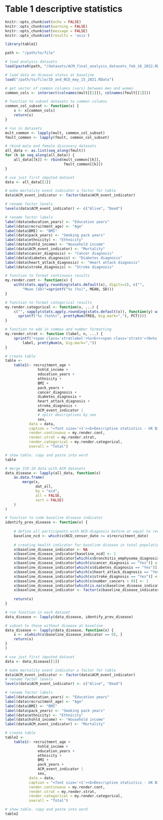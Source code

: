 # Table 1 descriptive statistics

```r
knitr::opts_chunk$set(echo = FALSE)
knitr::opts_chunk$set(warning = FALSE)
knitr::opts_chunk$set(message = FALSE)
knitr::opts_chunk$set(results = 'asis')
```

```r
library(table1)

```

```r
path <- "/path/to/file"
```

```r
# load analysis datasets
load(paste0(path, "/datasets/ACM_final_analysis_datasets_feb_16_2022.RData"))

# load data on disease status at baseline
load("/path/to/file/ID_and_NCD_may_15_2021.RData")
```

```r

# get vector of common columns (vars) between men and women
common_cols <- intersect(colnames(mult[[1]]), colnames(fmult[[1]]))

# function to subset datasets to common columns
common_col_subset <- function(x) {
    x <- x[common_cols]
    return(x)
}

# run in datasets
mult_common <- lapply(mult, common_col_subset)
fmult_common <- lapply(fmult, common_col_subset)

# rbind male and female discovery datasets
all_data <- as.list(seq_along(fmult))
for (k in seq_along(all_data)) {
    all_data[[k]] <- rbind(mult_common[[k]],
                           fmult_common[[k]])
}

```

```r

# use just first imputed dataset
data <- all_data[[1]]

# make mortality event indicator a factor for table
data$ACM_event_indicator <- factor(data$ACM_event_indicator)

# rename factor levels
levels(data$ACM_event_indicator) <- c("Alive", "Dead")

# rename factor labels
label(data$education_years) <- "Education years"
label(data$recruitment_age) <- "Age"
label(data$BMI) <- "BMI"
label(data$pack_years) <- "Smoking pack years"
label(data$ethnicity) <- "Ethnicity"
label(data$hshld_income) <- "Household income"
label(data$ACM_event_indicator) <- "Mortality"
label(data$cancer_diagnosis) <- "Cancer diagnosis"
label(data$diabetes_diagnosis) <- "Diabetes diagnosis"
label(data$heart_attack_diagnosis) <- "Heart attack diagnosis"
label(data$stroke_diagnosis) <- "Stroke diagnosis"

# function to format continuous results
my.render.cont <- function(x) {
    with(stats.apply.rounding(stats.default(x), digits=2), c("",
        "Mean (SD)"=sprintf("%s (%s)", MEAN, SD)))
}

# function to format categorical results
my.render.categorical <- function(x, ...) {
    c("", sapply(stats.apply.rounding(stats.default(x)), function(y) with(y,
      sprintf("%s (%s%%)", prettyNum(FREQ, big.mark=","), PCT))))
}

# function to add in commas and number formatting
my.render.strat <- function (label, n, ...) {
    sprintf("<span class='stratlabel'>%s<br><span class='stratn'>(N=%s)</span></span>", 
        label, prettyNum(n, big.mark=","))
}

# create table
table <- 
    table1(~ recruitment_age + 
               hshld_income + 
               education_years + 
               ethnicity + 
               BMI + 
               pack_years + 
               cancer_diagnosis + 
               diabetes_diagnosis + 
               heart_attack_diagnosis + 
               stroke_diagnosis + 
               ACM_event_indicator | 
               # split dexcriptives by sex
               sex,
           data = data, 
           caption = "<font size='+1'><b>Descriptive statistics - UK Biobank</b></font>",
           render.continuous = my.render.cont,
           render.strat = my.render.strat,
           render.categorical = my.render.categorical,
           overall = "Total")

# show table. copy and paste into word
table
```

```r

# merge ICD-10 data with ACM datasets
data_disease <- lapply(all_data, function(x)
    as.data.frame(
        merge(x, 
              dat_all,
              by = "eid",
              all = FALSE,
              sort = FALSE)
    )
)

# function to code baseline disease indicator
identify_prev_disease <- function(x) {
    
    # define all participants with NCD diagnosis before or equal to recruitment date
    baseline_ncd <- which(x$NCD_censor_date <= x$recruitment_date)
    
    # creating health indicator for baseline disease in total population
    x$baseline_disease_indicator <- NA
    x$baseline_disease_indicator[baseline_ncd] <- 1
    x$baseline_disease_indicator[which(x$bronchitis_emphysema_diagnosis == "Yes")] <- 1
    x$baseline_disease_indicator[which(x$cancer_diagnosis == "Yes")] <- 1
    x$baseline_disease_indicator[which(x$diabetes_diagnosis == "Yes")] <- 1
    x$baseline_disease_indicator[which(x$heart_attack_diagnosis == "Yes")] <- 1
    x$baseline_disease_indicator[which(x$stroke_diagnosis == "Yes")] <- 1
    x$baseline_disease_indicator[which(x$number_cancers > 0)] <- 1
    x$baseline_disease_indicator[which(is.na(x$baseline_disease_indicator))] <- 0
    x$baseline_disease_indicator <- factor(x$baseline_disease_indicator)
    
    return(x)
}

# run function in each dataset
data_disease <- lapply(data_disease, identify_prev_disease)

# subset to those without disease at baseline
data_disease <- lapply(data_disease, function(x) {
    x <- x[which(x$baseline_disease_indicator == 0), ]
    return(x)
}
)

```

```r
# use just first imputed dataset
data <- data_disease[[1]]

# make mortality event indicator a factor for table
data$ACM_event_indicator <- factor(data$ACM_event_indicator)
# rename factor levels
levels(data$ACM_event_indicator) <- c("Alive", "Dead")

# rename factor labels
label(data$education_years) <- "Education years"
label(data$recruitment_age) <- "Age"
label(data$BMI) <- "BMI"
label(data$pack_years) <- "Smoking pack years"
label(data$ethnicity) <- "Ethnicity"
label(data$hshld_income) <- "Household income"
label(data$ACM_event_indicator) <- "Mortality"

# create table
table2 <- 
    table1(~ recruitment_age + 
               hshld_income + 
               education_years + 
               ethnicity + 
               BMI + 
               pack_years + 
               ACM_event_indicator | 
               sex,
           data = data, 
           caption = "<font size='+1'><b>Descriptive statistics - UK Biobank disease sensitivity subsample</b></font>",
           render.continuous = my.render.cont,
           render.strat = my.render.strat,
           render.categorical = my.render.categorical,
           overall = "Total")

# show table. copy and paste into word
table2
```

